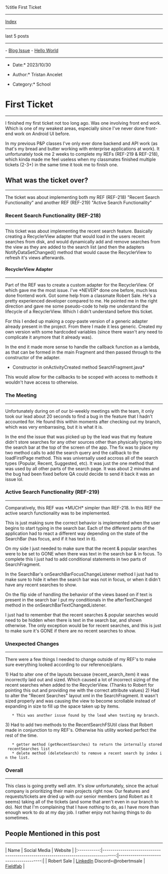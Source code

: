 %title First Ticket


---------------------------
[[index.wiki|Index]]
---------------------------

last 5 posts
---------------------------
- [[1693890000-blog-issue.wiki|Blog Issue]]
- [[1693630800-hello-world.wiki|Hello World]]

---------------------------
*Date:* 2023/10/30 

*Author:* Tristan Ancelet   

*Category:* School

= First Ticket =
----------------
I finished my first ticket not too long ago. Was one involving front end work. Which is one of my weakest areas, especially since I've never done front-end work on Android UI before. 

In my previous P&P classes I've only ever done backend and API work (as that's my bread and butter working with enterprise applications at work). It unfortunately took me 2 weeks to complete my REFs (REF-219 & REF-218), which kinda made me feel useless when my classmates finished multiple tickets (2-3+) in the same time it took me to finish one.

== What was the ticket over? ==
-------------------------------
The ticket was about implementing both my REF (REF-218) "Recent Search Functionality" and another REF (REF-219) "Active Search Functionality"


=== Recent Search Functionality (REF-218) ===
---------------------------------------------
This ticket was about implementing the recent search feature. Basically creating a RecyclerView adapter that would load in the users recent searches from disk, and would dynamically add and remove searches from the view as they are added to the search list (and then the adapters NotifyDataSetChanged() method that would cause the RecyclerView to refresh it's views afterwards. 

==== RecyclerView Adapter ====
-----------------------------
Part of the REF was to create a custom adapter for the RecyclerView. Of which gave me the most issue. I've *NEVER* done one before, much less done frontend work. Got some help from a classmate Robert Sale. He's a pretty experienced developer compared to me. He pointed me in the right direction and gave me some pseudo-code to help me understand the lifecycle of a RecyclerView. Which I didn't understand before this ticket.

For this I ended up making a copy-paste version of a generic adapter already present in the project. From there I made it less generic. Created my own version with some hardcoded variables (since there wasn't any need to complicate it anymore that it already was).

{{{java
	public class RecentSearchAdapter extends RecyclerView.Adapter<RecentSearchAdapter.ViewHolder> {
	    private static final String TAG = "RecentSearchAdapter";
	    public class ViewHolder extends RecyclerView.ViewHolder {
		@BindView(R.id.recent_search_linear_layout)
		LinearLayout layout;
		@BindView(R.id.recent_search_textview)
		TextView textView;

		@BindView(R.id.recent_search_remove_button)
		ImageView clearButtonImageView;


		private ViewHolder(@NonNull View itemView) {
		    super(itemView);
		    ButterKnife.bind(this, itemView);
		}

		public void setText(String to) {
		    textView.setText(to);
		}
	    }

	    LinkedList<String> data;
	    Consumer<Integer> clickedCallback;
	    Consumer<Integer> deleteCallback;
	    final static int rootLayout = R.layout.item_recent_searches;

	    public RecentSearchAdapter( LinkedList<String> data, Consumer<Integer> clickedCallback, Consumer<Integer> deleteCallback){
		this.data = data;
		this.clickedCallback = clickedCallback;
		this.deleteCallback = deleteCallback;

	    }

	    @NonNull
	    @Override
	    public ViewHolder onCreateViewHolder(@NonNull ViewGroup parent, int viewType) {
		View view = LayoutInflater.from(parent.getContext()).inflate(rootLayout, parent, false);
		return new ViewHolder(view);
	    }

	    @Override
	    public void onBindViewHolder(@NonNull ViewHolder holder, int position) {
		ViewHolder Holder = (ViewHolder)  holder;
		Holder.textView.setText(data.get(position));
		Holder.textView.setOnClickListener((viewPos)->{clickedCallback.accept(position);});
		Holder.clearButtonImageView.setOnClickListener((viewPos)->{deleteCallback.accept(position);});
	    }

	    @Override
	    public int getItemCount() {
		return data.size();
	    }

	}
}}}

In the end it made more sense to handle the callback function as a lambda, as that can be formed in the main Fragment and then passed through to the constructor of the adapter.

{{{java
        LinearLayoutManager recentLayoutManager = new LinearLayoutManager(getContext(), RecyclerView.VERTICAL, false);
        recentSearches = new RecentSearchFSUtil(getContext(), "" + CurrentUserManager.getInstance().getEchelonUser().getId());
        LinkedList<String> recentSearchList = recentSearches.getRecentSearches();
        recentSearchAdapter = new RecentSearchAdapter(
                recentSearchList,
                (position) ->{
                    String term = recentSearchList.get(position);
                    searchBar.setText(term);
                    loadFirstPage(term);
                },
                (position) -> {
                    recentSearchList.remove(position);
                    recentSearches.deleteSearch(position);
                    recentSearchAdapter.notifyDataSetChanged();
                    if (recentSearchAdapter.getItemCount() == 0)
                        recentSearchLayout.setVisibility(View.GONE);

                }
        );
        recentSearchRV.setLayoutManager(recentLayoutManager);
        recentSearchRV.setAdapter(recentSearchAdapter);
}}}
*Constructor in onActivityCreated method SearchFragment.java*

This would allow for the callbacks to be scoped with access to methods it wouldn't have access to otherwise.

=== The Meeting ===
-----------------
Unfortunately during on of our bi-weekly meetings with the team, it only took our lead about 20 seconds to find a bug in the feature that I hadn't accounted for. He found this within moments after checking out my branch, which was very embarrasing, but it is what it is.

In the end the issue that was picked up by the lead was that my feature didn't store searches for any other sources other than physically typing into the search bar at the top of the screen of the app. The fix was to place my two method calls to add the search query and the callback to the loadFirstPage method. This was universally used accross all of the search types (Popular, Recent, Suggested, etc). It was just the one method that was used by all other parts of the search page. It was about 2 minutes and the bug had been fixed before QA could decide to send it back it was an issue lol.

{{{java
    public void loadFirstPage(String q) {
        if (resultsList == null) {
            resultsList = new ArrayList<>();
        } else {
            resultsList.clear();
        }

        recentSearches.resolveNewSearch(q);         //call 1
        recentSearchAdapter.notifyDataSetChanged(); //call 2
        suggestedLayout.setVisibility(View.GONE);
        loading.setVisibility(View.VISIBLE);
        resultsList(q).enqueue(new Callback<ContentSearchResultsResponse>() {
            @Override
            public void onResponse(Call<ContentSearchResultsResponse> call, Response<ContentSearchResultsResponse> response) {
                loading.setVisibility(View.GONE);
                List<ContentData> data = fetchResults(response);
                resultsList = data;
                mAdapter.addAll(data);
                updateResultsRv();
            }

            @Override
            public void onFailure(Call<ContentSearchResultsResponse> call, Throwable t) {
                loading.setVisibility(View.GONE);
            }
        });
    }

}}}

=== Active Search Functionality (REF-219) ===
---------------------------------------------
Comparatively, this REF was *MUCH* simpler than REF-218. In this REF the active search functionality was to be implemented. 

This is just making sure the correct behavior is implemented when the user begins to start typing in the search bar. Each of the different parts of the application had to react a different way depending on the state of the SearchBar (has focus, and if it has text in it). 

On my side I just needed to make sure that the recent & popular searches were to be set to GONE when there was text in the search bar & in focus. To complete this I just had to add conditional statements in two parts of SearchFragment.

In the SearchBar's onSearchBarFocusChangeListener method I just had to make sure to hide it when the search bar was not in focus, or when it didn't have any recent searches to show.

{{{java
    View.OnFocusChangeListener onSearchBarFocusChangeListener() {
        return (v, hasFocus) -> {
            searchFragmentState.setIsActiveState(hasFocus);

            if (searchFragmentState.isActiveState && searchFragmentState.searchTextLength == 0){
                if (recentSearchAdapter.getItemCount() > 0)
                    recentSearchLayout.setVisibility(View.VISIBLE);
            } else {
                recentSearchLayout.setVisibility(View.GONE);
            }

        };
    }
}}}

On the flip side of handling the behavior of the views based on if text is present in the search bar I put my conditionals in the afterTextChanged method in the onSearchBarTextChangedListener.

I just had to remember that the recent searches & popular searches would need to be hidden when there is text in the search bar, and shown otherwise. The only exception would be for recent searches, and this is just to make sure it's GONE if there are no recent searches to show.

{{{java
            @Override
            public void afterTextChanged(Editable editable) {

                searchFragmentState.setSearchTextLength(editable.length());
                if (searchFragmentState.searchTextLength > 0) {
                    popularSearchLayout.setVisibility(View.GONE);
                    recentSearchLayout.setVisibility(View.GONE);
                    suggestedLayout.setVisibility(View.VISIBLE);
                } else if (searchFragmentState.searchTextLength == 0) {
                    popularSearchLayout.setVisibility(View.VISIBLE);
                    if (recentSearchAdapter.getItemCount() > 0)
                        recentSearchLayout.setVisibility(View.VISIBLE);
                    suggestedLayout.setVisibility(View.GONE);
                }
            }
}}}

=== Unexpected Changes ===
--------------------------
There were a few things I needed to change outside of my REF's to make sure everything looked according to our reference/plans.

1) Had to alter one of the layouts becuase (recent_search_item) it was incorrectly laid out and sized. Which caused a lot of incorrect sizing of the recent searches when added to the RecyclerView. (Thanks to Robert for pointing this out and providing me with the correct attribute values)
2) Had to alter the "Recent Searches" layout xml in the SearchFragment. It wasn't sized properly and was causing the view to become scrollable instead of expanding in size to fill up the space taken up by items.
	* This was another issue found by the lead when testing my branch.
3) Had to add two methods to the RecentSearchFSUtil class that Robert made in conjunction to my REF's. Otherwise his utility worked perfect the rest of the time.
	* getter method (getRecentSearches) to return the internally stored recentSearches list 
	* delete method (deleteSearch) to remove a recent search by index in the list.

=== Overall ===
--------------
This class is going pretty well atm. It's slow unfortunately, since the actual company is prioritizing their main projects right now. Our features and requests/tickets are dried up with our senior members (and Robert as it seems) taking all of the tickets (and some that aren't even in our branch to do). Not that I'm complaining that I have nothing to do, as I have more than enough work to do at my day job. I rather enjoy not having things to do sometimes.


== People Mentioned in this post ==
-----------------------------------
|    Name     |                                                                        Social Media | Website                                |
|:-----------:|------------------------------------------------------------------------------------:|---------------------------------------:|
| Robert Sale | [[https://www.linkedin.com/in/robert-sale-83b5aa212|LinkedIn]] Discord=@robertmsale | [[https://www.fieldfab.net/|Fieldfab]] |

